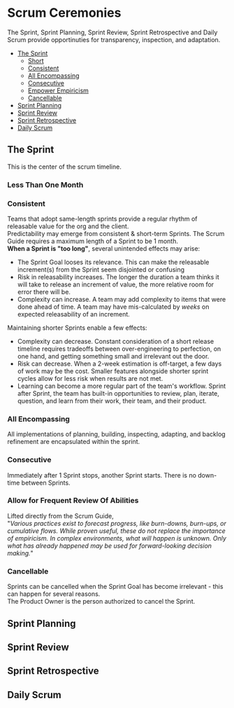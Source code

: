 # Scrum Ceremonies

The Sprint, Sprint Planning, Sprint Review, Sprint Retrospective and Daily Scrum provide opportinuties for transparency, inspection, and adaptation.

- [The Sprint](#the-sprint)
  - [Short](#less-than-one-month)
  - [Consistent](#consistent)
  - [All Encompassing](#all-encompassing)
  - [Consecutive](#consecutive)
  - [Empower Empiricism](#allow-for-frequent-review-of-abilities)
  - [Cancellable](#cancellable)
- [Sprint Planning](#sprint-planning)
- [Sprint Review](#sprint-review)
- [Sprint Retrospective](#sprint-retrospective)
- [Daily Scrum](#daily-scrum)

## The Sprint

This is the center of the scrum timeline.

### Less Than One Month

### Consistent

Teams that adopt same-length sprints provide a regular rhythm of releasable value for the org and the client.  
Predictability may emerge from consistent & short-term Sprints. The Scrum Guide requires a maximum length of a Sprint to be 1 month.  
**When a Sprint is "too long"**, several unintended effects may arise:

- The Sprint Goal looses its relevance. This can make the releasable increment(s) from the Sprint seem disjointed or confusing
- Risk in releasability increases. The longer the duration a team thinks it will take to release an increment of value, the more relative room for error there will be.
- Complexity can increase. A team may add complexity to items that were done ahead of time. A team may have mis-calculated by _weeks_ on expected releasability of an increment.

Maintaining shorter Sprints enable a few effects:

- Complexity can decrease. Constant consideration of a short release timeline requires tradeoffs between over-engineering to perfection, on one hand, and getting something small and irrelevant out the door.
- Risk can decrease. When a 2-week estimation is off-target, a few days of work may be the cost. Smaller features alongside shorter sprint cycles allow for less risk when results are not met.
- Learning can become a more regular part of the team's workflow. Sprint after Sprint, the team has built-in opportunities to review, plan, iterate, question, and learn from their work, their team, and their product.

### All Encompassing

All implementations of planning, building, inspecting, adapting, and backlog refinement are encapsulated within the sprint.

### Consecutive

Immediately after 1 Sprint stops, another Sprint starts. There is no down-time between Sprints.

### Allow for Frequent Review Of Abilities

Lifted directly from the Scrum Guide,  
"_Various practices exist to forecast progress, like burn-downs, burn-ups, or cumulative flows. While proven useful, these do not replace the importance of empiricism. In complex environments, what will happen is unknown. Only what has already happened may be used for forward-looking decision making._"

### Cancellable

Sprints can be cancelled when the Sprint Goal has become irrelevant - this can happen for several reasons.  
The Product Owner is the person authorized to cancel the Sprint.

## Sprint Planning

## Sprint Review

## Sprint Retrospective

## Daily Scrum
